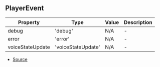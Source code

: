## PlayerEvent


| Property | Type | Value | Description |
| ----------- | ----------- | ----------- | ----------- |
| debug | 'debug' | N/A | - |
| error | 'error' | N/A | - |
| voiceStateUpdate | 'voiceStateUpdate' | N/A | - |


- [Source](https://github.com/Androz2091/discord-player/blob/28ec2ed/packages/discord-player/src/types/types.ts#L192)